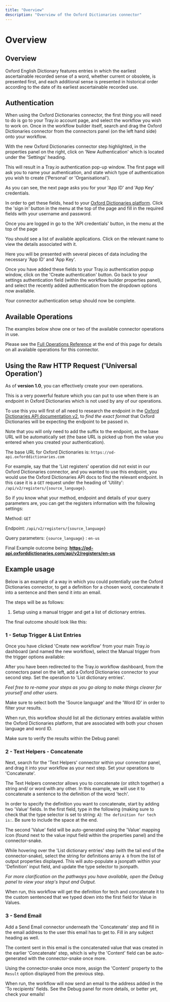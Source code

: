 ```yaml
---
title: "Overview"
description: "Overview of the Oxford Dictionaries connector"
---
```


# Overview

## Overview

Oxford English Dictionary features entries in which the earliest ascertainable recorded sense of a word, whether current or obsolete, is presented first, and each additional sense is presented in historical order according to the date of its earliest ascertainable recorded use.

## Authentication

When using the Oxford Dictionaries connector, the first thing you will need to do is go to your Tray.io account page, and select the workflow you wish to work on. Once in the workflow builder itself, search and drag the Oxford Dictionaries connector from the connectors panel (on the left hand side) onto your workflow.

With the new Oxford Dictionaries connector step highlighted, in the properties panel on the right, click on 'New Authentication' which is located under the 'Settings' heading.

This will result in a Tray.io authentication pop-up window. The first page will ask you to name your authentication, and state which type of authentication you wish to create ('Personal' or 'Organisational').

As you can see, the next page asks you for your 'App ID' and 'App Key' credentials.

In order to get these fields, head to your [Oxford Dictionaries platform](https://developer.oxforddictionaries.com/). Click the 'sign in' button in the menu at the top of the page and fill in the required fields with your username and password.

Once you are logged in go to the 'API credentials' button, in the menu at the top of the page

You should see a list of available applications. Click on the relevant name to view the details associated with it.

Here you will be presented with several pieces of data including the necessary 'App ID' and 'App Key'.

Once you have added these fields to your Tray.io authentication popup window, click on the 'Create authentication' button. Go back to your settings authentication field (within the workflow builder properties panel), and select the recently added authentication from the dropdown options now available.

Your connector authentication setup should now be complete.

## Available Operations

The examples below show one or two of the available connector operations in use.

Please see the [Full Operations Reference](#operationsFull) at the end of this page for details on all available operations for this connector.

## Using the Raw HTTP Request ('Universal Operation')

As of **version 1.0**, you can effectively create your own operations.

This is a very powerful feature which you can put to use when there is an endpoint in Oxford Dictionaries which is not used by any of our operations.

To use this you will first of all need to research the endpoint in the [Oxford Dictionaries API documentation v2](https://developer.oxforddictionaries.com/documentation), to *find the exact format* that Oxford Dictionaries will be expecting the endpoint to be passed in.

Note that you will only need to add the suffix to the endpoint, as the base URL will be automatically set (the base URL is picked up from the value you entered when you created your authentication).

The base URL for Oxford Dictionaries is: `https://od-api.oxforddictionaries.com`

For example, say that the 'List registers' operation did not exist in our Oxford Dictionaries connector, and you wanted to use this endpoint, you would use the Oxford Dictionaries API docs to find the relevant endpoint. In this case it is a `GET` request under the heading of 'Utility': `/api/v2/registers/{source_language}`.

So if you know what your method, endpoint and details of your query parameters are, you can get the registers information with the following settings:

Method: `GET`

Endpoint: `/api/v2/registers/{source_language}`

Query parameters: `{source_language}` : `en-us`

Final Example outcome being: **https://od-api.oxforddictionaries.com/api/v2/registers/en-us**

## Example usage

Below is an example of a way in which you could potentially use the Oxford Dictionaries connector, to get a definition for a chosen word, concatenate it into a sentence and then send it into an email.

The steps will be as follows:

1. Setup using a manual trigger and get a list of dictionary entries.

The final outcome should look like this:

### 1 - Setup Trigger & List Entries

Once you have clicked 'Create new workflow' from your main Tray.io dashboard (and named the new workflow), select the Manual trigger from the trigger options available:

After you have been redirected to the Tray.io workflow dashboard, from the connectors panel on the left, add a Oxford Dictionaries connector to your second step. Set the operation to 'List dictionary entries'.

*Feel free to re-name your steps as you go along to make things clearer for yourself and other users.*

Make sure to select both the 'Source language' and the 'Word ID' in order to filter your results.

When run, this workflow should list all the dictionary entries available within the Oxford Dictionaries platform, that are associated with both your chosen language and word ID.

Make sure to verify the results within the Debug panel:

### 2 - Text Helpers - Concatenate

Next, search for the 'Text Helpers' connector within your connector panel, and drag it into your workflow as your next step. Set your operations to 'Concatenate'.

The Text Helpers connector allows you to concatenate (or stitch together) a string and/ or word with any other. In this example, we will use it to concatenate a sentence to the definition of the word 'tech'.

In order to specify the definition you want to concatenate, start by adding two 'Value' fields. In the first field, type in the following (making sure to check that the type selector is set to string: `A`): `The definition for tech is:`. Be sure to include the space at the end.

The second 'Value' field will be auto-generated using the 'Value' mapping icon (found next to the value input field within the properties panel) and the connector-snake.

While hovering over the 'List dictionary entries' step (with the tail end of the connector-snake), select the string for definitions array `A 0` from the list of output properties displayed. This will auto-populate a jsonpath within your 'Definition' input field, and update the type selector to jsonpath.

*For more clarification on the pathways you have available, open the Debug panel to view your step's Input and Output.*

When run, this workflow will get the definition for tech and concatenate it to the custom sentenced that we typed down into the first field for Value in Values.

### 3 - Send Email

Add a Send Email connector underneath the 'Concatenate' step and fill in the email address to the user this email has to get to. Fill in any subject heading as well.

The content sent in this email is the concatenated value that was created in the earlier 'Concatenate' step, which is why the 'Content' field can be auto-generated with the connector-snake once more.

Using the connector-snake once more, assign the 'Content' property to the `Result` option displayed from the previous step.

When run, the workflow will now send an email to the address added in the 'To recipients' fields. See the Debug panel for more details, or better yet, check your emails!
